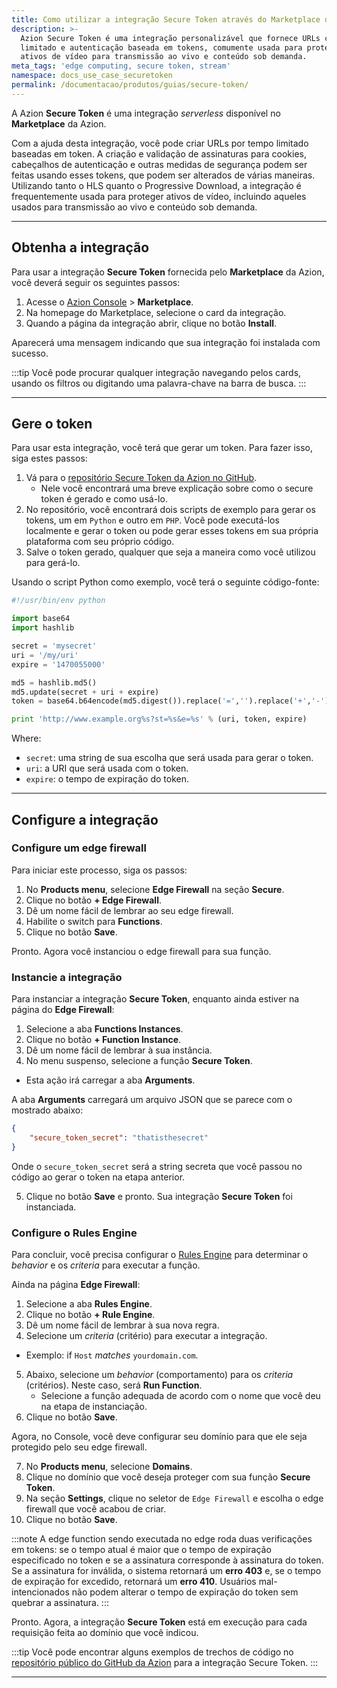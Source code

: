 ```yaml
---
title: Como utilizar a integração Secure Token através do Marketplace da Azion
description: >-
  Azion Secure Token é uma integração personalizável que fornece URLs com tempo
  limitado e autenticação baseada em tokens, comumente usada para proteger
  ativos de vídeo para transmissão ao vivo e conteúdo sob demanda.
meta_tags: 'edge computing, secure token, stream'
namespace: docs_use_case_securetoken
permalink: /documentacao/produtos/guias/secure-token/
---
```




A Azion **Secure Token** é uma integração *serverless* disponível no **Marketplace** da Azion.

Com a ajuda desta integração, você pode criar URLs por tempo limitado baseadas em token. A criação e validação de assinaturas para cookies, cabeçalhos de autenticação e outras medidas de segurança podem ser feitas usando esses tokens, que podem ser alterados de várias maneiras. Utilizando tanto o HLS quanto o Progressive Download, a integração é frequentemente usada para proteger ativos de vídeo, incluindo aqueles usados para transmissão ao vivo e conteúdo sob demanda.

---

## Obtenha a integração

Para usar a integração **Secure Token** fornecida pelo **Marketplace** da Azion, você deverá seguir os seguintes passos:

1. Acesse o [Azion Console](/pt-br/documentacao/produtos/guias/como-acessar-o-azion-console/) > **Marketplace**.
2. Na homepage do Marketplace, selecione o card da integração.
3. Quando a página da integração abrir, clique no botão **Install**.

Aparecerá uma mensagem indicando que sua integração foi instalada com sucesso.

:::tip
Você pode procurar qualquer integração navegando pelos cards, usando os filtros ou digitando uma palavra-chave na barra de busca.
:::

---

## Gere o token

Para usar esta integração, você terá que gerar um token. Para fazer isso, siga estes passos:

1. Vá para o [repositório Secure Token da Azion no GitHub](https://github.com/aziontech/azion_secure_token).
   - Nele você encontrará uma breve explicação sobre como o secure token é gerado e como usá-lo.
2. No repositório, você encontrará dois scripts de exemplo para gerar os tokens, um em `Python` e outro em `PHP`. Você pode executá-los localmente e gerar o token ou pode gerar esses tokens em sua própria plataforma com seu próprio código.
3. Salve o token gerado, qualquer que seja a maneira como você utilizou para gerá-lo.

Usando o script Python como exemplo, você terá o seguinte código-fonte:

```python
#!/usr/bin/env python

import base64
import hashlib

secret = 'mysecret'
uri = '/my/uri'
expire = '1470055000'

md5 = hashlib.md5()
md5.update(secret + uri + expire)
token = base64.b64encode(md5.digest()).replace('=','').replace('+','-').replace('/','_')

print 'http://www.example.org%s?st=%s&e=%s' % (uri, token, expire)
```

Where:
- `secret`: uma string de sua escolha que será usada para gerar o token.
- `uri`: a URI que será usada com o token.
- `expire`: o tempo de expiração do token.

---

## Configure a integração

### Configure um edge firewall

Para iniciar este processo, siga os passos:

1. No **Products menu**, selecione **Edge Firewall** na seção **Secure**.
2. Clique no botão **+ Edge Firewall**.
3. Dê um nome fácil de lembrar ao seu edge firewall.
4. Habilite o switch para **Functions**.
5. Clique no botão **Save**.

Pronto. Agora você instanciou o edge firewall para sua função.

### Instancie a integração

Para instanciar a integração **Secure Token**, enquanto ainda estiver na página do **Edge Firewall**:

1. Selecione a aba **Functions Instances**.
2. Clique no botão **+ Function Instance**.
3. Dê um nome fácil de lembrar à sua instância.
4. No menu suspenso, selecione a função **Secure Token**.
  - Esta ação irá carregar a aba **Arguments**.

A aba **Arguments** carregará um arquivo JSON que se parece com o mostrado abaixo:

```json
{
    "secure_token_secret": "thatisthesecret"
}
```

Onde o `secure_token_secret` será a string secreta que você passou no código ao gerar o token na etapa anterior.

5. Clique no botão **Save** e pronto. Sua integração **Secure Token** foi instanciada.

### Configure o Rules Engine

Para concluir, você precisa configurar o [Rules Engine](/pt-br/documentacao/produtos/build/edge-application/rules-engine/) para determinar o *behavior* e os *criteria* para executar a função.

Ainda na página **Edge Firewall**:

1. Selecione a aba **Rules Engine**.
2. Clique no botão **+ Rule Engine**.
3. Dê um nome fácil de lembrar à sua nova regra.
4. Selecione um *criteria* (critério) para executar a integração.
  - Exemplo: if `Host` *matches* `yourdomain.com`.
5. Abaixo, selecione um *behavior* (comportamento) para os *criteria* (critérios). Neste caso, será **Run Function**.
   - Selecione a função adequada de acordo com o nome que você deu na etapa de instanciação.
6. Clique no botão **Save**.

Agora, no Console, você deve configurar seu domínio para que ele seja protegido pelo seu edge firewall.

7. No **Products menu**, selecione **Domains**.
8. Clique no domínio que você deseja proteger com sua função **Secure Token**.
9. Na seção **Settings**, clique no seletor de `Edge Firewall` e escolha o edge firewall que você acabou de criar.
10. Clique no botão **Save**.

:::note
A edge function sendo executada no edge roda duas verificações em tokens: se o tempo atual é maior que o tempo de expiração especificado no token e se a assinatura corresponde à assinatura do token. Se a assinatura for inválida, o sistema retornará um **erro 403** e, se o tempo de expiração for excedido, retornará um **erro 410**. Usuários mal-intencionados não podem alterar o tempo de expiração do token sem quebrar a assinatura.
:::

Pronto. Agora, a integração **Secure Token** está em execução para cada requisição feita ao domínio que você indicou.

:::tip
Você pode encontrar alguns exemplos de trechos de código no [repositório público do GitHub da Azion](https://github.com/aziontech/azion_secure_token) para a integração Secure Token.
:::

---

